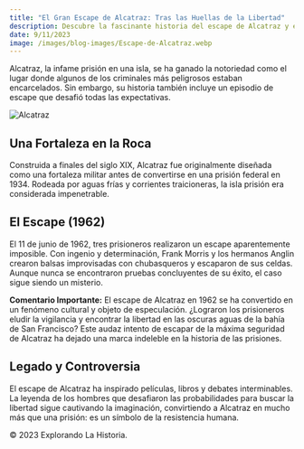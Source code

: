 ```yaml
---
title: "El Gran Escape de Alcatraz: Tras las Huellas de la Libertad"
description: Descubre la fascinante historia del escape de Alcatraz y el ingenio detrás de esta audaz hazaña.
date: 9/11/2023
image: /images/blog-images/Escape-de-Alcatraz.webp
---
```


Alcatraz, la infame prisión en una isla, se ha ganado la notoriedad como el lugar donde algunos de los criminales más peligrosos estaban encarcelados. Sin embargo, su historia también incluye un episodio de escape que desafió todas las expectativas.

![Alcatraz](/images/blog-images/Escape-de-Alcatraz.webp)

## Una Fortaleza en la Roca

Construida a finales del siglo XIX, Alcatraz fue originalmente diseñada como una fortaleza militar antes de convertirse en una prisión federal en 1934. Rodeada por aguas frías y corrientes traicioneras, la isla prisión era considerada impenetrable.

## El Escape (1962)

El 11 de junio de 1962, tres prisioneros realizaron un escape aparentemente imposible. Con ingenio y determinación, Frank Morris y los hermanos Anglin crearon balsas improvisadas con chubasqueros y escaparon de sus celdas. Aunque nunca se encontraron pruebas concluyentes de su éxito, el caso sigue siendo un misterio.

<div className="bg-blue-100 p-4 border border-blue-400 text-blue-700">
  <strong>Comentario Importante:</strong> El escape de Alcatraz en 1962 se ha convertido en un fenómeno cultural y objeto de especulación. ¿Lograron los prisioneros eludir la vigilancia y encontrar la libertad en las oscuras aguas de la bahía de San Francisco? Este audaz intento de escapar de la máxima seguridad de Alcatraz ha dejado una marca indeleble en la historia de las prisiones.
</div>

## Legado y Controversia

El escape de Alcatraz ha inspirado películas, libros y debates interminables. La leyenda de los hombres que desafiaron las probabilidades para buscar la libertad sigue cautivando la imaginación, convirtiendo a Alcatraz en mucho más que una prisión: es un símbolo de la resistencia humana.

<footer>
  © 2023 Explorando La Historia.
</footer>


